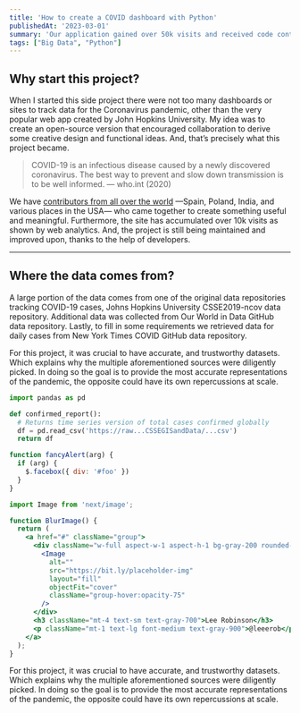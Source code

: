 ```yaml
---
title: 'How to create a COVID dashboard with Python'
publishedAt: '2023-03-01'
summary: 'Our application gained over 50k visits and received code contributions from open-source developers around the world.'
tags: ["Big Data", "Python"]
---
```


## Why start this project?

When I started this side project there were not too many dashboards or sites to track data for the Coronavirus pandemic, other than the very popular web app created by John Hopkins University. My idea was to create an open-source version that encouraged collaboration to derive some creative design and functional ideas. And, that’s precisely what this project became.

> COVID-19 is an infectious disease caused by a newly discovered coronavirus. The best way to prevent and slow down transmission is to be well informed. — who.int (2020)

We have [contributors from all over the world](github.com) —Spain, Poland, India, and various places in the USA— who came together to create something useful and meaningful. Furthermore, the site has accumulated over 10k visits as shown by web analytics. And, the project is still being maintained and improved upon, thanks to the help of developers.

---

## Where the data comes from?

A large portion of the data comes from one of the original data repositories tracking COVID-19 cases, Johns Hopkins University CSSE2019-ncov data repository. Additional data was collected from Our World in Data GitHub data repository. Lastly, to fill in some requirements we retrieved data for daily cases from New York Times COVID GitHub data repository.

For this project, it was crucial to have accurate, and trustworthy datasets. Which explains why the multiple aforementioned sources were diligently picked. In doing so the goal is to provide the most accurate representations of the pandemic, the opposite could have its own repercussions at scale.

```python showLineNumbers
import pandas as pd

def confirmed_report():
  # Returns time series version of total cases confirmed globally
  df = pd.read_csv('https://raw...CSSEGISandData/...csv')
  return df
```


```js {3-4} showLineNumbers
function fancyAlert(arg) {
  if (arg) {
    $.facebox({ div: '#foo' })
  }
}
```

```jsx {1,7-13} title="pages/index.tsx" showLineNumbers
import Image from 'next/image';

function BlurImage() {
  return (
    <a href="#" className="group">
      <div className="w-full aspect-w-1 aspect-h-1 bg-gray-200 rounded-lg overflow-hidden xl:aspect-w-7 xl:aspect-h-8">
        <Image
          alt=""
          src="https://bit.ly/placeholder-img"
          layout="fill"
          objectFit="cover"
          className="group-hover:opacity-75"
        />
      </div>
      <h3 className="mt-4 text-sm text-gray-700">Lee Robinson</h3>
      <p className="mt-1 text-lg font-medium text-gray-900">@leeerob</p>
    </a>
  );
}
```

For this project, it was crucial to have accurate, and trustworthy datasets. Which explains why the multiple aforementioned sources were diligently picked. In doing so the goal is to provide the most accurate representations of the pandemic, the opposite could have its own repercussions at scale.
